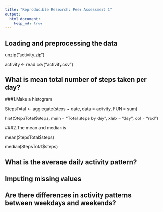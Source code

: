 ```yaml
---
title: "Reproducible Research: Peer Assessment 1"
output: 
  html_document:
    keep_md: true
---
```



## Loading and preprocessing the data

unzip("activity.zip")

activity <- read.csv("activity.csv")


## What is mean total number of steps taken per day?

###1.Make a histogram 

StepsTotal <- aggregate(steps ~ date, data = activity, FUN = sum)

hist(StepsTotal$steps, main = "Total steps by day", xlab = "day", col = "red")

###2.The mean and median is

mean(StepsTotal$steps)

median(StepsTotal$steps)

## What is the average daily activity pattern?



## Imputing missing values



## Are there differences in activity patterns between weekdays and weekends?
